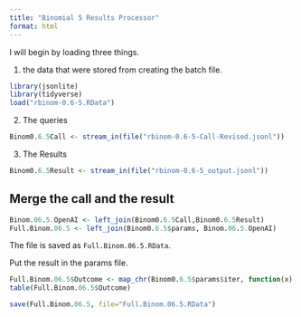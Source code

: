 ```yaml
---
title: "Binomial 5 Results Processor"
format: html
---
```


I will begin by loading three things.  

1. the data that were stored from creating the batch file.

```r
library(jsonlite)
library(tidyverse)
load("rbinom-0.6-5.RData")
```

2. The queries

```r
Binom0.6.5Call <- stream_in(file("rbinom-0.6-5-Call-Revised.jsonl"))
```

3. The Results

```r
Binom0.6.5Result <- stream_in(file("rbinom-0.6-5_output.jsonl"))
```

## Merge the call and the result

```r
Binom.06.5.OpenAI <- left_join(Binom0.6.5Call,Binom0.6.5Result)
Full.Binom.06.5 <- left_join(Binom0.6.5$params, Binom.06.5.OpenAI)
```

The file is saved as `Full.Binom.06.5.RData`.

Put the result in the params file.

```r
Full.Binom.06.5$Outcome <- map_chr(Binom0.6.5$params$iter, function(x) { unlist(Binom0.6.5Result$response$body$choices[[x]][[2]][2]) })
table(Full.Binom.06.5$Outcome)
```

```r
save(Full.Binom.06.5, file="Full.Binom.06.5.RData")
```

